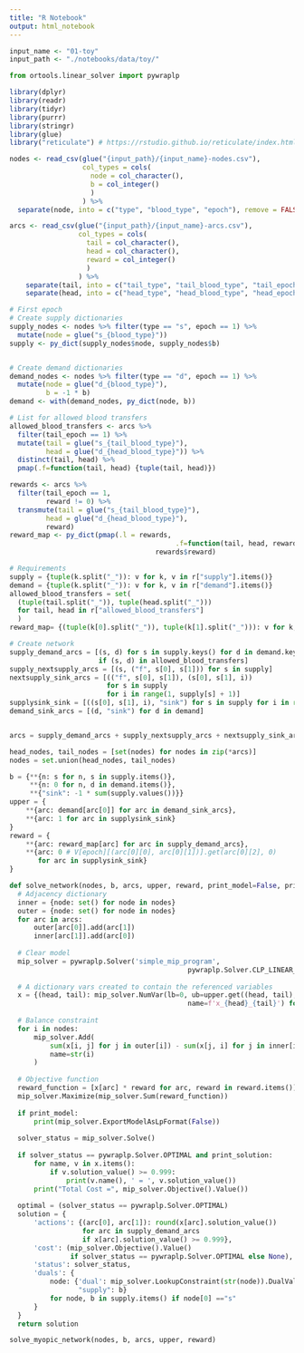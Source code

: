 ```yaml
---
title: "R Notebook"
output: html_notebook
---
```


```r
input_name <- "01-toy"
input_path <- "./notebooks/data/toy/"
```

```python
from ortools.linear_solver import pywraplp
```


```r
library(dplyr)
library(readr)
library(tidyr)
library(purrr)
library(stringr)
library(glue)
library("reticulate") # https://rstudio.github.io/reticulate/index.html
```

```r

nodes <- read_csv(glue("{input_path}/{input_name}-nodes.csv"),
                  col_types = cols(
                    node = col_character(),
                    b = col_integer()
                    )
                  ) %>% 
  separate(node, into = c("type", "blood_type", "epoch"), remove = FALSE)

arcs <- read_csv(glue("{input_path}/{input_name}-arcs.csv"),
                 col_types = cols(
                   tail = col_character(),
                   head = col_character(),
                   reward = col_integer()
                   )
                 ) %>%
    separate(tail, into = c("tail_type", "tail_blood_type", "tail_epoch"), remove = FALSE) %>% 
    separate(head, into = c("head_type", "head_blood_type", "head_epoch"), remove = FALSE)
```


```r
# First epoch
# Create supply dictionaries
supply_nodes <- nodes %>% filter(type == "s", epoch == 1) %>% 
  mutate(node = glue("s_{blood_type}"))
supply <- py_dict(supply_nodes$node, supply_nodes$b)


# Create demand dictionaries
demand_nodes <- nodes %>% filter(type == "d", epoch == 1) %>% 
  mutate(node = glue("d_{blood_type}"),
         b = -1 * b)
demand <- with(demand_nodes, py_dict(node, b))

# List for allowed blood transfers
allowed_blood_transfers <- arcs %>% 
  filter(tail_epoch == 1) %>% 
  mutate(tail = glue("s_{tail_blood_type}"), 
         head = glue("d_{head_blood_type}")) %>% 
  distinct(tail, head) %>% 
  pmap(.f=function(tail, head) {tuple(tail, head)})

rewards <- arcs %>% 
  filter(tail_epoch == 1,
         reward != 0) %>% 
  transmute(tail = glue("s_{tail_blood_type}"), 
         head = glue("d_{head_blood_type}"),
         reward) 
reward_map <- py_dict(pmap(.l = rewards, 
                                         .f=function(tail, head, reward) {tuple(tail, head)}),
                                    rewards$reward)

```

```python
# Requirements
supply = {tuple(k.split("_")): v for k, v in r["supply"].items()}
demand = {tuple(k.split("_")): v for k, v in r["demand"].items()}
allowed_blood_transfers = set(
  (tuple(tail.split("_")), tuple(head.split("_")))
  for tail, head in r["allowed_blood_transfers"]
  )
reward_map= {(tuple(k[0].split("_")), tuple(k[1].split("_"))): v for k, v in r["reward_map"].items()}

# Create network
supply_demand_arcs = [(s, d) for s in supply.keys() for d in demand.keys()
                      if (s, d) in allowed_blood_transfers]
supply_nextsupply_arcs = [(s, ("f", s[0], s[1])) for s in supply]
nextsupply_sink_arcs = [(("f", s[0], s[1]), (s[0], s[1], i))
                        for s in supply
                        for i in range(1, supply[s] + 1)]
supplysink_sink = [((s[0], s[1], i), "sink") for s in supply for i in range(1, supply[s] + 1)]
demand_sink_arcs = [(d, "sink") for d in demand]


arcs = supply_demand_arcs + supply_nextsupply_arcs + nextsupply_sink_arcs + supplysink_sink + demand_sink_arcs

head_nodes, tail_nodes = [set(nodes) for nodes in zip(*arcs)]
nodes = set.union(head_nodes, tail_nodes)

b = {**{n: s for n, s in supply.items()},
     **{n: 0 for n, d in demand.items()},
     **{"sink": -1 * sum(supply.values())}}
upper = {
    **{arc: demand[arc[0]] for arc in demand_sink_arcs},
    **{arc: 1 for arc in supplysink_sink}
}
reward = {
    **{arc: reward_map[arc] for arc in supply_demand_arcs},
    **{arc: 0 # V[epoch][(arc[0][0], arc[0][1])].get(arc[0][2], 0)
       for arc in supplysink_sink}
}

```


```python
def solve_network(nodes, b, arcs, upper, reward, print_model=False, print_solution=False):
  # Adjacency dictionary
  inner = {node: set() for node in nodes}
  outer = {node: set() for node in nodes}
  for arc in arcs:
      outer[arc[0]].add(arc[1])
      inner[arc[1]].add(arc[0])
  
  # Clear model
  mip_solver = pywraplp.Solver('simple_mip_program',
                                            pywraplp.Solver.CLP_LINEAR_PROGRAMMING)
  
  # A dictionary vars created to contain the referenced variables
  x = {(head, tail): mip_solver.NumVar(lb=0, ub=upper.get((head, tail), mip_solver.Infinity()),
                                            name=f'x_{head}_{tail}') for head, tail in arcs}
  
  # Balance constraint
  for i in nodes:
      mip_solver.Add(
          sum(x[i, j] for j in outer[i]) - sum(x[j, i] for j in inner[i]) == b.get(i, 0),
          name=str(i)
      )
  
  # Objective function
  reward_function = [x[arc] * reward for arc, reward in reward.items()]
  mip_solver.Maximize(mip_solver.Sum(reward_function))
  
  if print_model:
      print(mip_solver.ExportModelAsLpFormat(False))
  
  solver_status = mip_solver.Solve()
  
  if solver_status == pywraplp.Solver.OPTIMAL and print_solution:
      for name, v in x.items():
          if v.solution_value() >= 0.999:
              print(v.name(), ' = ', v.solution_value())
      print("Total Cost =", mip_solver.Objective().Value())
  
  optimal = (solver_status == pywraplp.Solver.OPTIMAL)
  solution = {
      'actions': {(arc[0], arc[1]): round(x[arc].solution_value())
                  for arc in supply_demand_arcs
                  if x[arc].solution_value() >= 0.999},
      'cost': (mip_solver.Objective().Value()
               if solver_status == pywraplp.Solver.OPTIMAL else None),
      'status': solver_status,
      'duals': {
          node: {'dual': mip_solver.LookupConstraint(str(node)).DualValue(),
                 "supply": b}
          for node, b in supply.items() if node[0] =="s"
      }
  }
  return solution

```


```python
solve_myopic_network(nodes, b, arcs, upper, reward)
```
